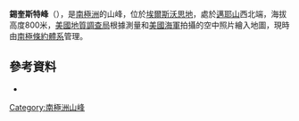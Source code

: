 {{coord|79|45|S|81|20|W|display=title}}

'''錫奎斯特峰'''（{{lang-en|Seaquist Peak}}），是[[南極洲|南極洲]]的山峰，位於[[埃爾斯沃思地|埃爾斯沃思地]]，處於[[邁耶山|邁耶山]]西北端，海拔高度800米，[[美國地質調查局|美國地質調查局]]根據測量和[[美國海軍|美國海軍]]拍攝的空中照片繪入地圖，現時由[[南極條約體系|南極條約體系]]管理。

==參考資料==
*{{usgs-gazetteer}}

{{DEFAULTSORT:Seaquist Peak}}
[[Category:南極洲山峰|Category:南極洲山峰]]


{{EllsworthLand-geo-stub}}
